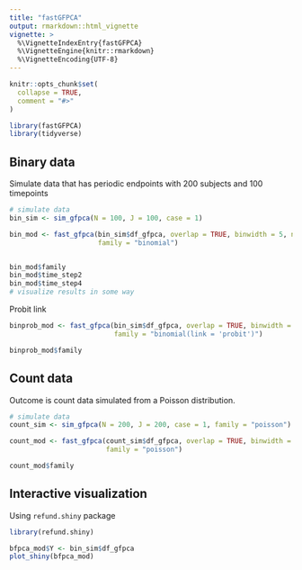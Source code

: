 ```yaml
---
title: "fastGFPCA"
output: rmarkdown::html_vignette
vignette: >
  %\VignetteIndexEntry{fastGFPCA}
  %\VignetteEngine{knitr::rmarkdown}
  %\VignetteEncoding{UTF-8}
---
```


```r
knitr::opts_chunk$set(
  collapse = TRUE,
  comment = "#>"
)
```

```r
library(fastGFPCA)
library(tidyverse)
```


## Binary data

Simulate data that has periodic endpoints with 200 subjects and 100 timepoints

```r
# simulate data
bin_sim <- sim_gfpca(N = 100, J = 100, case = 1)

bin_mod <- fast_gfpca(bin_sim$df_gfpca, overlap = TRUE, binwidth = 5, npc = 4,
                      family = "binomial")


bin_mod$family
bin_mod$time_step2
bin_mod$time_step4
# visualize results in some way 
```


Probit link

```r
binprob_mod <- fast_gfpca(bin_sim$df_gfpca, overlap = TRUE, binwidth = 10, npc = 5,
                          family = "binomial(link = 'probit')")

binprob_mod$family
```


## Count data

Outcome is count data simulated from a Poisson distribution.



```r
# simulate data
count_sim <- sim_gfpca(N = 200, J = 200, case = 1, family = "poisson")

count_mod <- fast_gfpca(count_sim$df_gfpca, overlap = TRUE, binwidth = 10, npc = 4,
                        family = "poisson")

count_mod$family
```


##  Interactive visualization

Using `refund.shiny` package

```r
library(refund.shiny)

bfpca_mod$Y <- bin_sim$df_gfpca
plot_shiny(bfpca_mod)

```

